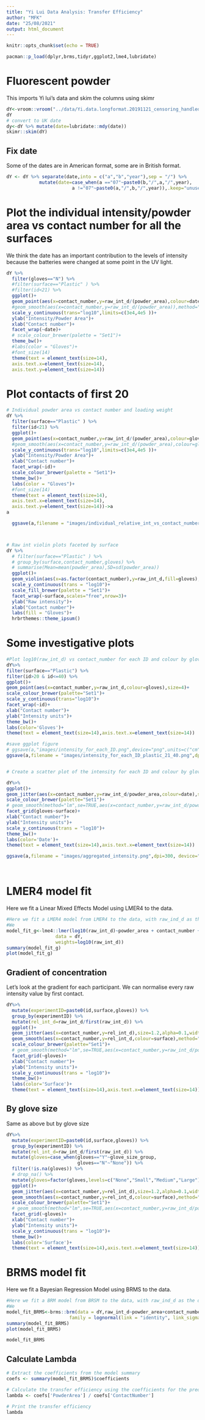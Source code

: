 ```yaml
---
title: "Yi Lui Data Analysis: Transfer Efficiency"
author: "MFK"
date: "25/08/2021"
output: html_document
---
```


```r
knitr::opts_chunk$set(echo = TRUE)
```

```r
pacman::p_load(dplyr,brms,tidyr,ggplot2,lme4,lubridate)

```


# Fluorescent powder
This imports Yi lui's data and skim the columns using skimr

```r
dY<-vroom::vroom("../data/Yi.data.longformat.20191121_censoring_handled.csv") %>% janitor::clean_names()
dY
# convert to UK date
dy<-dY %>% mutate(date=lubridate::mdy(date))
skimr::skim(dY)
```
## Fix date

Some of the dates are in American format, some are in British format.

```r
dY <- dY %>% separate(date,into = c("a","b","year"),sep = "/") %>% 
            mutate(date=case_when(a =="07"~paste0(b,"/",a,"/",year),
                        a !="07"~paste0(a,"/",b,"/",year)),.keep="unused")
```


# Plot the individual intensity/powder area vs contact number for all the surfaces

We think the date has an important contribution to the levels of intensity because the batteries were changed at some point in the UV light.


```r
dY %>% 
  filter(gloves=="N") %>% 
  #filter(surface=="Plastic" ) %>% 
  #filter(id<21) %>% 
  ggplot()+
  geom_point(aes(x=contact_number,y=raw_int_d/(powder_area),colour=date),alpha=0.1)+
  #geom_smooth(aes(x=contact_number,y=raw_int_d/(powder_area)),method="lm",se=FALSE)+
  scale_y_continuous(trans="log10",limits=c(3e4,4e5 ))+
  ylab("Intensity/Powder Area")+
  xlab("Contact number")+
  facet_wrap(~date)+
  # scale_colour_brewer(palette = "Set1")+
  theme_bw()+
  #labs(color = "Gloves")+
  #font_size(14)
  theme(text = element_text(size=14),
  axis.text.x=element_text(size=14),
  axis.text.y=element_text(size=14))

```


# Plot contacts of first 20

```r

# Individual powder area vs contact number and loading weight 
dY %>% 
  filter(surface=="Plastic" ) %>% 
  filter(id<21) %>% 
  ggplot()+
  geom_point(aes(x=contact_number,y=raw_int_d/(powder_area),colour=gloves),size=5)+
  #geom_smooth(aes(x=contact_number,y=raw_int_d/(powder_area),colour=gloves),method="lm",se=FALSE)+
  scale_y_continuous(trans="log10",limits=c(3e4,4e5 ))+
  ylab("Intensity/Powder Area")+
  xlab("Contact number")+
  facet_wrap(~id)+
  scale_colour_brewer(palette = "Set1")+
  theme_bw()+
  labs(color = "Gloves")+
  #font_size(14)
  theme(text = element_text(size=14),
  axis.text.x=element_text(size=14),
  axis.text.y=element_text(size=14))->a
a

  ggsave(a,filename = "images/individual_relative_int_vs_contact_number.png",dpi=300, device="png",width = 15, height = 10, units = "in",bg="white")



# Raw int violin plots faceted by surface
dY %>% 
  # filter(surface=="Plastic" ) %>% 
  # group_by(surface,contact_number,gloves) %>% 
  # summarise(Mean=mean(powder_area),SD=sd(powder_area))
  ggplot()+
  geom_violin(aes(x=as.factor(contact_number),y=raw_int_d,fill=gloves),draw_quantiles = c(0.25,0.5,0.95))+
  scale_y_continuous(trans = "log10")+
  scale_fill_brewer(palette = "Set1")+
  facet_wrap(~surface,scales="free",nrow=3)+
  ylab("Raw intensity")+
  xlab("Contact number")+
  labs(fill = "Gloves")+
  hrbrthemes::theme_ipsum()

```

# Some investigative plots
```r
#Plot log10(raw_int_d) vs contact_number for each ID and colour by gloves
dY%>%
filter(surface=="Plastic") %>%
filter(id>20 & id<=40) %>%
ggplot()+
geom_point(aes(x=contact_number,y=raw_int_d,colour=gloves),size=4)+
scale_colour_brewer(palette="Set1")+
scale_y_continuous(trans="log10")+
facet_wrap(~id)+
xlab("Contact number")+
ylab("Intensity units")+
theme_bw()+
labs(color='Gloves')+
theme(text = element_text(size=14),axis.text.x=element_text(size=14))  ->a

#save ggplot figure
# ggsave(a,"images/intensity_for_each_ID.png",device="png",units=c("cm"),width=30)
ggsave(a,filename = "images/intensity_for_each_ID_plastic_21_40.png",dpi=300, device="png",width = 10, height = 10, units = "in")


# Create a scatter plot of the intensity for each ID and colour by gloves, facet by surface

dY%>%
ggplot()+
geom_jitter(aes(x=contact_number,y=raw_int_d/powder_area,colour=date),size=4,alpha=0.4)+
scale_colour_brewer(palette="Set1")+
# geom_smooth(method="lm",se=TRUE,aes(x=contact_number,y=raw_int_d/powder_area,colour=gloves))+
facet_grid(gloves~surface)+
xlab("Contact number")+
ylab("Intensity units")+
scale_y_continuous(trans = "log10")+
theme_bw()+
labs(color='Date')+
theme(text = element_text(size=14),axis.text.x=element_text(size=14))  ->a

ggsave(a,filename = "images/aggregated_intensity.png",dpi=300, device="png",width = 12, height = 10, units = "in")




```

# LMER4 model fit
Here we fit a Linear Mixed Effects Model using LMER4 to the data.

```r
#Here we fit a LMER4 model from LMER4 to the data, with raw_ind_d as the dependent variable
#We
model_fit_g<-lme4::lmer(log10(raw_int_d)~powder_area + contact_number + gloves + surface + (powder_area+contact_number+gloves+surface | id),
                  data = dY,
                  weights=log10(raw_int_d))
summary(model_fit_g)
plot(model_fit_g)

```

## Gradient of concentration

Let's look at the gradient for each participant. We can normalise every raw intensity value by first contact.

```r

dY%>%
  mutate(experimentID=paste0(id,surface,gloves)) %>% 
  group_by(experimentID) %>% 
  mutate(rel_int_d=raw_int_d/first(raw_int_d)) %>% 
  ggplot()+
  geom_jitter(aes(x=contact_number,y=rel_int_d),size=1.2,alpha=0.1,width=0.05,height=0)+
  geom_smooth(aes(x=contact_number,y=rel_int_d,colour=surface),method="lm")+
  scale_colour_brewer(palette="Set1")+
  # geom_smooth(method="lm",se=TRUE,aes(x=contact_number,y=raw_int_d/powder_area,colour=gloves))+
  facet_grid(~gloves)+
  xlab("Contact number")+
  ylab("Intensity units")+
  scale_y_continuous(trans = "log10")+
  theme_bw()+
  labs(color='Surface')+
  theme(text = element_text(size=14),axis.text.x=element_text(size=14)) 

```
## By glove size

Same as above but by glove size

```r
dY%>%
  mutate(experimentID=paste0(id,surface,gloves)) %>% 
  group_by(experimentID) %>% 
  mutate(rel_int_d=raw_int_d/first(raw_int_d)) %>% 
  mutate(gloves=case_when(gloves=="Y"~glove_size_group,
                          gloves=="N"~"None")) %>% 
  filter(!is.na(gloves)) %>% 
  # drop_na() %>% 
  mutate(gloves=factor(gloves,levels=c("None","Small","Medium","Large"))) %>% 
  ggplot()+
  geom_jitter(aes(x=contact_number,y=rel_int_d),size=1.2,alpha=0.1,width=0.05,height=0)+
  geom_smooth(aes(x=contact_number,y=rel_int_d,colour=surface),method="lm")+
  scale_colour_brewer(palette="Set1")+
  # geom_smooth(method="lm",se=TRUE,aes(x=contact_number,y=raw_int_d/powder_area,colour=gloves))+
  facet_grid(~gloves)+
  xlab("Contact number")+
  ylab("Intensity units")+
  scale_y_continuous(trans = "log10")+
  theme_bw()+
  labs(color='Surface')+
  theme(text = element_text(size=14),axis.text.x=element_text(size=14)) 
```

# BRMS model fit
Here we fit a Bayesian Regression Model using BRMS to the data.

```r
#Here we fit a BRM model from BRSM to the data, with raw_ind_d as the dependent variable
#We 
model_fit_BRMS<-brms::brm(data = dY,raw_int_d~powder_area+contact_number+gloves+surface+(powder_area+contact_number+gloves+surface|id),
                       family = lognormal(link = "identity", link_sigma = "log"))
summary(model_fit_BRMS)
plot(model_fit_BRMS)

model_fit_BRMS

```

## Calculate Lambda

```r
# Extract the coefficients from the model summary
coefs <- summary(model_fit_BRMS)$coefficients

# Calculate the transfer efficiency using the coefficients for the predictors
lambda <- coefs['PowderArea'] / coefs['ContactNumber']

# Print the transfer efficiency
lambda

```


